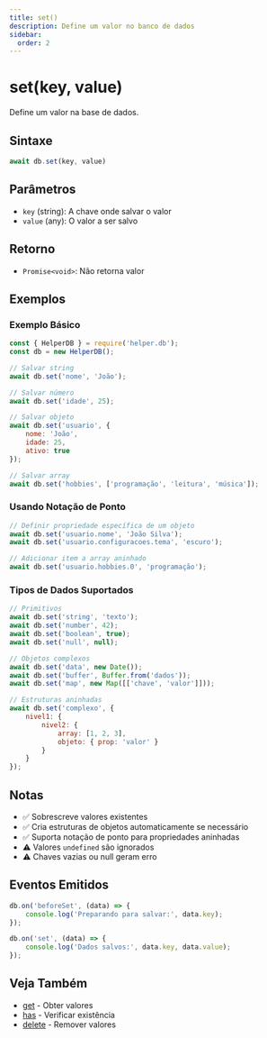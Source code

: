 ```yaml
---
title: set()
description: Define um valor no banco de dados
sidebar:
  order: 2
---
```


# set(key, value)

Define um valor na base de dados.

## Sintaxe

```javascript
await db.set(key, value)
```

## Parâmetros

- `key` (string): A chave onde salvar o valor
- `value` (any): O valor a ser salvo

## Retorno

- `Promise<void>`: Não retorna valor

## Exemplos

### Exemplo Básico
```javascript
const { HelperDB } = require('helper.db');
const db = new HelperDB();

// Salvar string
await db.set('nome', 'João');

// Salvar número
await db.set('idade', 25);

// Salvar objeto
await db.set('usuario', {
    nome: 'João',
    idade: 25,
    ativo: true
});

// Salvar array
await db.set('hobbies', ['programação', 'leitura', 'música']);
```

### Usando Notação de Ponto
```javascript
// Definir propriedade específica de um objeto
await db.set('usuario.nome', 'João Silva');
await db.set('usuario.configuracoes.tema', 'escuro');

// Adicionar item a array aninhado
await db.set('usuario.hobbies.0', 'programação');
```

### Tipos de Dados Suportados
```javascript
// Primitivos
await db.set('string', 'texto');
await db.set('number', 42);
await db.set('boolean', true);
await db.set('null', null);

// Objetos complexos
await db.set('data', new Date());
await db.set('buffer', Buffer.from('dados'));
await db.set('map', new Map([['chave', 'valor']]));

// Estruturas aninhadas
await db.set('complexo', {
    nivel1: {
        nivel2: {
            array: [1, 2, 3],
            objeto: { prop: 'valor' }
        }
    }
});
```

## Notas

- ✅ Sobrescreve valores existentes
- ✅ Cria estruturas de objetos automaticamente se necessário
- ✅ Suporta notação de ponto para propriedades aninhadas
- ⚠️ Valores `undefined` são ignorados
- ⚠️ Chaves vazias ou null geram erro

## Eventos Emitidos

```javascript
db.on('beforeSet', (data) => {
    console.log('Preparando para salvar:', data.key);
});

db.on('set', (data) => {
    console.log('Dados salvos:', data.key, data.value);
});
```

## Veja Também

- [get](./get.mdx) - Obter valores
- [has](./has.mdx) - Verificar existência
- [delete](./delete.mdx) - Remover valores